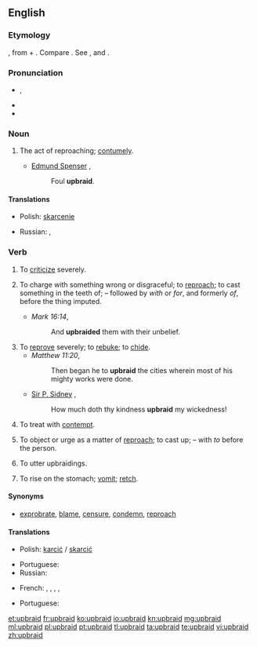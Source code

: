 {{was wotd|2007|March|7}}
==English==

===Etymology===
{{etyl|ang|en}} {{term|upbreiden|lang=ang}}, from {{term|upp||up|lang=ang}} + {{term|bregdan||to draw, twist, weave; the kindred|lang=ang}}. Compare {{etyl|is|en}} {{term|bregða||to draw, brandish, braid, deviate from, change, break off, upbraid|lang=is}}. See {{term|up}}, and {{term|braid}} {{qualifier|transitive}}.

===Pronunciation===
* {{IPA|/ˌʌpˈbɹeɪd/}}, {{X-SAMPA|/%Vp"breId/}}
* {{audio|en-us-upbraid.ogg|Audio (US)}}
* {{rhymes|eɪd}}

===Noun===
{{en-noun|-}}

# {{context|obsolete|lang=en}} The act of reproaching; [[contumely]].
#* [[w:Edmund Spenser|Edmund Spenser]] {{rfdate}},
#*: Foul '''upbraid'''.

====Translations====
{{trans-top|The act of reproaching}}
* Polish: [[skarcenie]] {{n}}
{{trans-mid}}
* Russian: {{t+|ru|укоризна|f|tr=ukorízna|sc=Cyrl}}, {{t+|ru|укор|m|tr=ukór|sc=Cyrl}}
{{trans-bottom}}

===Verb===
{{en-verb}}

# {{context|transitive|lang=en}} To [[criticize]] severely.
# {{context|archaic|lang=en}} To charge with something wrong or disgraceful; to [[reproach]]; to cast something in the teeth of; – followed by ''with'' or ''for'', and formerly ''of'', before the thing imputed.
#* ''Mark 16:14'',
#*: And '''upbraided''' them with their unbelief.
# To [[reprove]] severely; to [[rebuke]]; to [[chide]].
#* ''Matthew 11:20'',
#*: Then began he to '''upbraid''' the cities wherein most of his mighty works were done.
#* [[w:Philip Sidney|Sir P. Sidney]] {{rfdate}},
#*: How much doth thy kindness '''upbraid''' my wickedness!
# {{context|obsolete|lang=en}} To treat with [[contempt]].
# {{context|obsolete|lang=en}} To object or urge as a matter of [[reproach]]; to cast up; – with ''to'' before the person.
# {{context|archaic|intransitive|lang=en}} To utter upbraidings.
# {{context|UK|_|dialectal|Northern England|lang=en}} To rise on the stomach; [[vomit]]; [[retch]].

====Synonyms====
* [[exprobrate]], [[blame]], [[censure]], [[condemn]], [[reproach]]

====Translations====
{{trans-top|to charge with something wrong or disgraceful}}
* Polish: [[karcić]] / [[skarcić]]
{{trans-mid}}
* Portuguese: {{t+|pt|reprovar}}
* Russian: {{t+|ru|укорять|n|tr=ukor'át'|sc=Cyrl}}
{{trans-bottom}}

{{trans-top|to reprove}}
* French: {{t+|fr|gronder}}, {{t+|fr|reprendre}}, {{t+|fr|reprocher}}, {{t+|fr|réprimander}}, {{t+|fr|sermonner}}
{{trans-mid}}
* Portuguese: {{t+|pt|reprovar}}
{{trans-bottom}}

[[et:upbraid]]
[[fr:upbraid]]
[[ko:upbraid]]
[[io:upbraid]]
[[kn:upbraid]]
[[mg:upbraid]]
[[ml:upbraid]]
[[pl:upbraid]]
[[pt:upbraid]]
[[tl:upbraid]]
[[ta:upbraid]]
[[te:upbraid]]
[[vi:upbraid]]
[[zh:upbraid]]